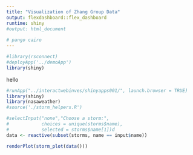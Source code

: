 ```yaml
---
title: "Visualization of Zhang Group Data"
output: flexdashboard::flex_dashboard
runtime: shiny
#output: html_document
    
# pango cairo 
---
```


```r
#library(rsconnect)
#deployApp('../demoApp')
library(shiny)
```

hello

```r
#runApp("../interactwebinves/shinyapps001/", launch.browser = TRUE)
library(shiny)
library(nasaweather)
#source('./storm_helpers.R')

#selectInput("none","Choose a storm:",
#            choices = unique(storms$name),
#            selected = storms$name[1])d
data <- reactive(subset(storms, name == input$name))
```

```r
renderPlot(storm_plot(data()))
```